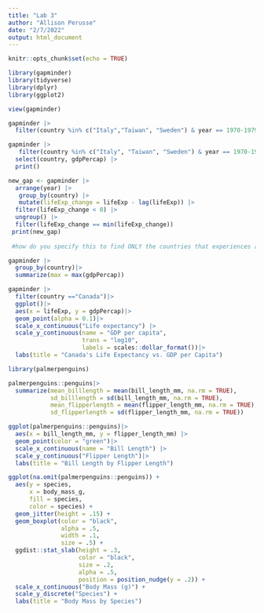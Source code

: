 ```yaml
---
title: "Lab 3"
author: "Allison Perusse"
date: "2/7/2022"
output: html_document
---
```

```r
knitr::opts_chunk$set(echo = TRUE)
```

```r
library(gapminder)
library(tidyverse)
library(dplyr)
library(ggplot2)
```

```r
view(gapminder)
```

```r
gapminder |>
  filter(country %in% c("Italy","Taiwan", "Sweden") & year == 1970-1979)

```
  
```r
gapminder |>
   filter(country %in% c("Italy", "Taiwan", "Sweden") & year == 1970-1979) |> 
  select(country, gdpPercap) |>
  print()
```

```r
new_gap <- gapminder |> 
  arrange(year) |>
   group_by(country) |>
   mutate(lifeExp_change = lifeExp - lag(lifeExp)) |>
  filter(lifeExp_change < 0) |>
  ungroup() |>
  filter(lifeExp_change == min(lifeExp_change))
 print(new_gap)
 
 #how do you specify this to find ONLY the countries that experiences a drop in life exp? Only keep data from countries 
```

```r
gapminder |>
  group_by(country)|>
  summarize(max = max(gdpPercap))
```

```r
gapminder |>
  filter(country =="Canada")|>
  ggplot()|>
  aes(x = lifeExp, y = gdpPercap)|>
  geom_point(alpha = 0.1)|>
  scale_x_continuous("Life expectancy") |>
  scale_y_continuous(name = "GDP per capita",
                     trans = "log10",
                     labels = scales::dollar_format())|>
  labs(title = "Canada's Life Expectancy vs. GDP per Capita")
```
```r
library(palmerpenguins)

palmerpenguins::penguins|>
  summarize(mean_billlength = mean(bill_length_mm, na.rm = TRUE),
            sd_billlength = sd(bill_length_mm, na.rm = TRUE),
            mean_flipperlength = mean(flipper_length_mm, na.rm = TRUE),
            sd_flipperlength = sd(flipper_length_mm, na.rm = TRUE))
```

```r
ggplot(palmerpenguins::penguins)|>
  aes(x = bill_length_mm, y = flipper_length_mm) |>
  geom_point(color = "green")|>
  scale_x_continuous(name = "Bill Length") |>
  scale_y_continuous("Flipper Length")|>
  labs(title = "Bill Length by Flipper Length")
```

```r
ggplot(na.omit(palmerpenguins::penguins)) +
  aes(y = species, 
      x = body_mass_g,
      fill = species,
      color = species) +
  geom_jitter(height = .15) +
  geom_boxplot(color = "black",
               alpha = .5,
               width = .1,
               size = .5) +
  ggdist::stat_slab(height = .3,
                    color = "black",
                    size = .2,
                    alpha = .5,
                    position = position_nudge(y = .2)) +
  scale_x_continuous("Body Mass (g)") +
  scale_y_discrete("Species") +
  labs(title = "Body Mass by Species")
```